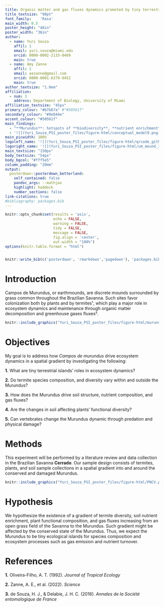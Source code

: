 ---
title: Organic matter and gas fluxes dynamics promoted by tiny terrestrial islands
title_textsize: "90pt"
font_family:	'Rasa'
main_width: 0.5
poster_height: "48in"
poster_width: "36in"
author:
  - name: Yuri Souza
    affil: 1
    email: yuri.souza@miami.edu
    orcid: 0000-0002-2133-0469
    main: true
  - name: Amy Zanne
    affil: 1
    email: aezanne@gmail.com
    orcid: 0000-0001-6379-9452
    main: true
author_textsize: "1.0em"
affiliation:
  - num: 1
    address: Department of Biology, University of Miami
affiliation_textsize: "45px"
primary_colour: "#b7b67a" #"#50561f"
secondary_colour: "#9e844e" 
accent_colour: "#50561f"
main_findings:
  - "**Murundus**: hotspots of **biodiversity**, **nutrient enrichment**, and **gas fluxes** through **termite** activity"
  - '![](Yuri_Souza_PSI_poster_files/figure-html/conceptual_model9.png){.main_pic}'
main_picwidth: 100%
logoleft_name: '![](Yuri_Souza_PSI_poster_files/figure-html/qrcode_github.com.png){.main-img-left}'
logoright_name: '![](Yuri_Souza_PSI_poster_files/figure-html/um_mound_3.png){.main-img-right}'
main_textsize: "150px"
body_textsize: "54px"
body_bgcol: "#fff5e5"
column_padding:	"20mm"
output: 
  posterdown::posterdown_betterland:
    self_contained: false
    pandoc_args: --mathjax
    highlight: haddock
    number_sections: false
link-citations: true
#bibliography: packages.bib
---

```{r, include=FALSE}
knitr::opts_chunk$set(results = 'asis',
                      echo = FALSE,
                      warning = FALSE,
                      tidy = FALSE,
                      message = FALSE,
                      fig.align = 'center',
                      out.width = "100%")
options(knitr.table.format = "html") 
```

```{r myplot, include=FALSE}

```


```{r, include=FALSE}
knitr::write_bib(c('posterdown', 'rmarkdown','pagedown'), 'packages.bib')
```

# Introduction
Campos de Murundus, or earthmounds, are discrete mounds surrounded by grass common throughout the Brazilian Savanna. Such sites favor colonization both by plants and by termites¹, which play a major role in ecosystem dynamics and maintenance through organic matter decomposition and greenhouse gases fluxes².

```{r murundus, echo=FALSE, fig.cap="Campos de Murundus in the National Park Chapada dos Veadeiros", out.width = '100%'}
knitr::include_graphics("Yuri_Souza_PSI_poster_files/figure-html/murundus.png")
```

# Objectives
My goal is to address how *Campos de murundus* drive ecosystem dynamics in a spatial gradient by investigating the following:

**1.** What are tiny terrestrial islands' roles in ecosystem dynamics?

**2.** Do termite species composition, and diversity vary within and outside the Murundus?

**3.** How does the Murundus drive soil structure, nutrient composition, and gas fluxes?

**4.** Are the changes in soil affecting plants' functional diversity?

**5.** Can vertebrates change the Murundus dynamic through predation and physical damage?

# Methods

This experiment will be performed by a literature review and data collection in the Brazilian Savanna **Cerrado**. Our sample design consists of termites, plants, and soil sample collections in a spatial gradient into and around the conserved and damaged Murundus. 

```{r pncv, echo=FALSE, fig.cap="National Park Chapada dos Veadeiros", out.width = '100%'}
knitr::include_graphics("Yuri_Souza_PSI_poster_files/figure-html/PNCV.png")
```

# Hypothesis

We hypothesize the existence of a gradient of termite diversity, soil nutrient enrichment, plant functional composition, and gas fluxes increasing from an open grass field of the Savanna to the Murundus. Such gradient might be affected by the conserved state of the Murundus. Thus, we expect the Murundus to be tiny ecological islands for species composition and ecosystem processes such as gas emission and nutrient turnover.

# References

**1.** Oliveira-Filho, A. T. (1992). *Journal of Tropical Ecology* 

**2.** Zanne, A. E., et al. (2022). *Science* 

**3.** de Souza, H. J., & Delabie, J. H. C. (2016). *Annales de la Société entomologique de France*
